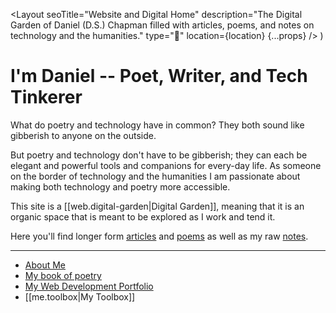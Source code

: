   <Layout
    seoTitle="Website and Digital Home"
    description="The Digital Garden of Daniel (D.S.) Chapman filled with articles, poems, and notes on technology and the humanities."
    type="🌱"
    location={location}
    {...props}
  />
)

# I'm Daniel -- Poet, Writer, and Tech Tinkerer

What do poetry and technology have in common? They both sound like gibberish to anyone on the outside.

But poetry and technology don't have to be gibberish; they can each be elegant and powerful tools and companions for every-day life. As someone on the border of technology and the humanities I am passionate about making both technology and poetry more accessible.

This site is a [[web.digital-garden|Digital Garden]], meaning that it is an organic space that is meant to be explored as I work and tend it.

Here you'll find longer form [articles](/articles) and [poems](/poetry) as well as my raw [notes](/notes).

---

- [About Me](/about)
- [My book of poetry](/poetry/seasons-of-thought)
- [My Web Development Portfolio](https://danielchapman.dev)
- [[me.toolbox|My Toolbox]]

<Featured />
